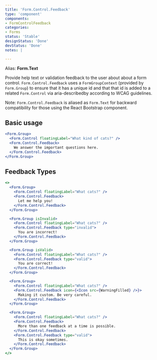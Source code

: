 ---
title: 'Form.Control.Feedback'
type: 'component'
components:
- FormControlFeedback
categories:
- Forms
status: 'Stable'
designStatus: 'Done'
devStatus: 'Done'
notes: |

---

Alias: **Form.Text**

Provide help text or validation feedback to the user about about a form control.
`Form.Control.Feedback` uses a `FormGroupContext` (provided by `Form.Group`) to
ensure that it has a unique id and that that id is added to a related
`Form.Control` via aria-describedby according to WCAG guidelines.

Note: `Form.Control.Feedback` is aliased as `Form.Text` for backward compatibility for
those using the React Bootstrap component.

## Basic usage

```jsx live
<Form.Group>
  <Form.Control floatingLabel="What kind of cats?" />
  <Form.Control.Feedback>
    We answer the important questions here.
  </Form.Control.Feedback>
</Form.Group>
```

## Feedback Types

```jsx live
<>
  <Form.Group>
    <Form.Control floatingLabel="What cats?" />
    <Form.Control.Feedback>
      Let me help you!
    </Form.Control.Feedback>
  </Form.Group>

  <Form.Group isInvalid>
    <Form.Control floatingLabel="What cats?" />
    <Form.Control.Feedback type="invalid">
      You are incorrect!
    </Form.Control.Feedback>
  </Form.Group>

  <Form.Group isValid>
    <Form.Control floatingLabel="What cats?" />
    <Form.Control.Feedback type="valid">
      You are correct!
    </Form.Control.Feedback>
  </Form.Group>

  <Form.Group>
    <Form.Control floatingLabel="What cats?" />
    <Form.Control.Feedback icon={<Icon src={WarningFilled} />}>
      Making it custom. Be very careful.
    </Form.Control.Feedback>
  </Form.Group>

  <Form.Group>
    <Form.Control floatingLabel="What cats?" />
    <Form.Control.Feedback>
      More than one feedback at a time is possible.
    </Form.Control.Feedback>
    <Form.Control.Feedback type="valid">
      This is okay sometimes.
    </Form.Control.Feedback>
  </Form.Group>
</>
```
